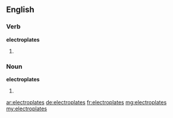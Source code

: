 ==English==
===Verb===
'''electroplates'''
#{{en-third-person singular of|electroplate}}

===Noun===
'''electroplates'''
#{{plural of|electroplate}}

[[ar:electroplates]]
[[de:electroplates]]
[[fr:electroplates]]
[[mg:electroplates]]
[[my:electroplates]]